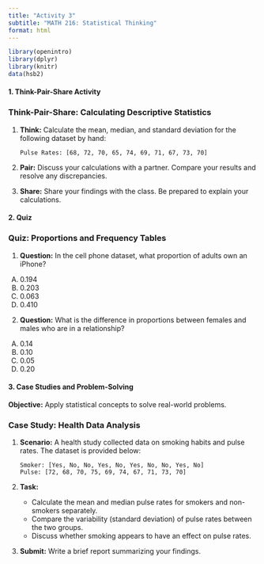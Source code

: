 ```yaml
---
title: "Activity 3"
subtitle: "MATH 216: Statistical Thinking"
format: html
---
```


```r
library(openintro)
library(dplyr)
library(knitr)
data(hsb2)
```


#### **1. Think-Pair-Share Activity**

### Think-Pair-Share: Calculating Descriptive Statistics

1. **Think:** Calculate the mean, median, and standard deviation for the following dataset by hand:

   ```
   Pulse Rates: [68, 72, 70, 65, 74, 69, 71, 67, 73, 70]
   ```

2. **Pair:** Discuss your calculations with a partner. Compare your results and resolve any discrepancies.

3. **Share:** Share your findings with the class. Be prepared to explain your calculations.

\vspace*{1.5in}

#### **2. Quiz**


### Quiz: Proportions and Frequency Tables

1. **Question:** In the cell phone dataset, what proportion of adults own an iPhone?  

A) 0.194  
B) 0.203  
C) 0.063  
D) 0.410  

2. **Question:** What is the difference in proportions between females and males who are in a relationship? 

A) 0.14  
B) 0.10  
C) 0.05  
D) 0.20  



#### **3. Case Studies and Problem-Solving**

**Objective:** Apply statistical concepts to solve real-world problems.


### Case Study: Health Data Analysis

1. **Scenario:** A health study collected data on smoking habits and pulse rates. The dataset is provided below:  
   ```
   Smoker: [Yes, No, No, Yes, No, Yes, No, No, Yes, No]  
   Pulse: [72, 68, 70, 75, 69, 74, 67, 71, 73, 70]  
   ```

2. **Task:**  

   - Calculate the mean and median pulse rates for smokers and non-smokers separately.  
   - Compare the variability (standard deviation) of pulse rates between the two groups.  
   - Discuss whether smoking appears to have an effect on pulse rates.

3. **Submit:** Write a brief report summarizing your findings.
